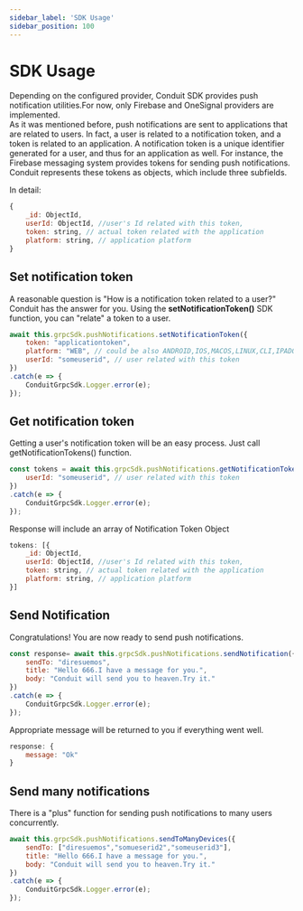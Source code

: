 ```yaml
---
sidebar_label: 'SDK Usage'
sidebar_position: 100
---
```


# SDK Usage

Depending on the configured provider, Conduit SDK provides push notification utilities.For now, only Firebase and OneSignal providers are implemented. <br />
As it was mentioned before, push notifications are sent to applications that are related to users.
In fact, a user is related to a notification token, and a token is related to an application.
A notification token is a unique identifier generated for a user, and thus for an application as well.
For instance, the Firebase messaging system provides tokens for sending push notifications. <br />
Conduit represents these tokens as objects, which include three subfields.

In detail:

```jsx title="Notification Token Object"
{
    _id: ObjectId,
    userId: ObjectId, //user's Id related with this token,
    token: string, // actual token related with the application
    platform: string, // application platform
}
```


## Set notification token

A reasonable question is "How is a notification token related to a user?" Conduit has the answer for you.
Using the **setNotificationToken()** SDK function, you can "relate" a token to a user.


```jsx title=" Set notification token"
await this.grpcSdk.pushNotifications.setNotificationToken({
    token: "applicationtoken",
    platform: "WEB", // could be also ANDROID,IOS,MACOS,LINUX,CLI,IPADOS
    userId: "someuserid", // user related with this token
})
.catch(e => {
    ConduitGrpcSdk.Logger.error(e);
});
```

## Get notification token

Getting a user's notification token will be an easy process. Just call getNotificationTokens() function.
```jsx title=" Get notification tokens"
const tokens = await this.grpcSdk.pushNotifications.getNotificationTokens({
    userId: "someuserid", // user related with this token
})
.catch(e => {
    ConduitGrpcSdk.Logger.error(e);
});
```
Response will include an array of Notification Token Object

```jsx title="Response"
tokens: [{
    _id: ObjectId,
    userId: ObjectId, //user's Id related with this token,
    token: string, // actual token related with the application
    platform: string, // application platform
}]
```

## Send Notification

Congratulations! You are now ready to send push notifications.

```jsx title="Send notification"
const response= await this.grpcSdk.pushNotifications.sendNotification({
    sendTo: "diresuemos",
    title: "Hello 666.I have a message for you.",
    body: "Conduit will send you to heaven.Try it."
})
.catch(e => {
    ConduitGrpcSdk.Logger.error(e);
});
```
Appropriate message will be returned to you if everything went well.
```jsx title="Response"
response: {
    message: "Ok"
}
```

## Send many notifications

There is a "plus" function for sending push notifications to many users concurrently.
```jsx title="Send Notifications"
await this.grpcSdk.pushNotifications.sendToManyDevices({
    sendTo: ["diresuemos","somueserid2","someuserid3"],
    title: "Hello 666.I have a message for you.",
    body: "Conduit will send you to heaven.Try it."
})
.catch(e => {
    ConduitGrpcSdk.Logger.error(e);
});
```